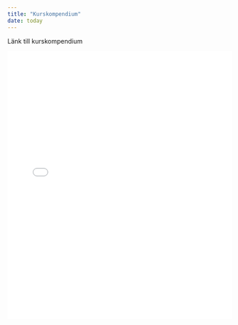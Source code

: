 ```yaml
---
title: "Kurskompendium"
date: today
---
```


Länk till kurskompendium

<iframe src="material/test.html" width="100%" height="600px" style="border: none;"></iframe>
